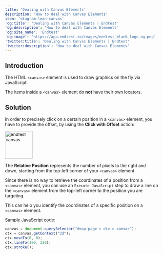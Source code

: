 ```yaml
---
title: 'Dealing with Canvas Elements'
description: 'How to deal with Canvas Elements'
icon: 'diagram-lean-canvas'
'og:title': 'Dealing with Canvas Elements | Endtest'
'og:description': 'How to deal with Canvas Elements'
'og:site_name': 'Endtest'
'og:image': 'https://app.endtest.io/images/endtest_black_logo_og.png'
'twitter:title': 'Dealing with Canvas Elements | Endtest'
'twitter:description': 'How to deal with Canvas Elements'
---
```


## Introduction

The HTML `<canvas>` element is used to draw graphics on the fly via JavaScript.

The items inside a `<canvas>` element do **not** have their own locators.

## Solution

In order to precisely click on a certain position in a `<canvas>` element, you have to provide the offset, by using the **Click with Offset** action:

<img
  src="https://app.endtest.io/images/docOffset2.png"
  alt="endtest canvas"
  height="90"
/>

The **Relative Position** represents the number of pixels to the right and down, starting from the top-left corner of your `<canvas>` element.

Since there is no way to retrieve the coordinates of a position from a `<canvas>` element, you can use an `Execute JavaScript` step to draw a line on the `<canvas>` element from the top-left corner to the position you are targeting.

This can help you identify the coordinates of a specific position on a `<canvas>` element.

Sample JavaScript code:

```javascript
canvas = document.querySelector("#map-page > div > canvas");
ctx = canvas.getContext("2d");
ctx.moveTo(0, 0);
ctx.lineTo(190, 320);
ctx.stroke();
```